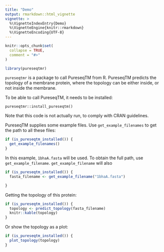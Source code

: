 ```yaml
---
title: "Demo"
output: rmarkdown::html_vignette
vignette: >
  %\VignetteIndexEntry{Demo}
  %\VignetteEngine{knitr::rmarkdown}
  %\VignetteEncoding{UTF-8}
---
```


```r
knitr::opts_chunk$set(
  collapse = TRUE,
  comment = "#>"
)
```

```r
library(pureseqtmr)
```

`pureseqtmr` is a package to call PureseqTM from R.
PureseqTM predicts the topology of a membrane protein, where the topology can
be either inside, or not inside the membrane.

To be able to call PureseqTM, it needs to be installed:

```
pureseqtmr::install_pureseqtm()
```

Note that this code is not actually run, to comply with CRAN guidelines.

PureseqTM supplies some example files. Use `get_example_filenames` to
get the path to all these files:

```r
if (is_pureseqtm_installed()) {
  get_example_filenames()
}
```

In this example, `1bhaA.fasta` will be used. To obtain the full path,
use `get_example_filename`. `get_example_filename` will also

```r
if (is_pureseqtm_installed()) {
  fasta_filename <- get_example_filename("1bhaA.fasta")

}
```

Getting the topology of this protein:

```r
if (is_pureseqtm_installed()) {
  topology <- predict_topology(fasta_filename)
  knitr::kable(topology)
}
```

Or show the topology as a plot:

```r
if (is_pureseqtm_installed()) {
  plot_topology(topology)
}
```
